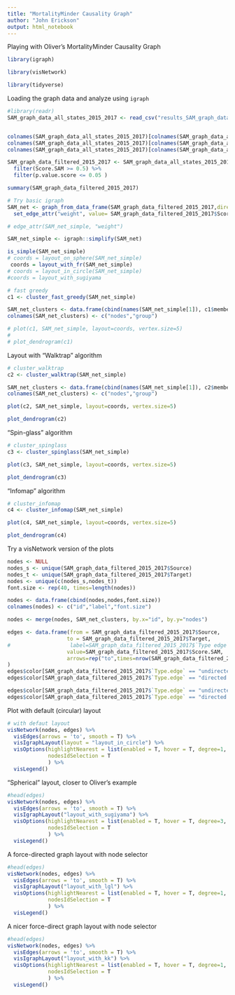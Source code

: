 ```yaml
---
title: "MortalityMinder Causality Graph"
author: "John Erickson"
output: html_notebook
---
```


Playing with Oliver's MortalityMinder Causality Graph

```r

library(igraph)

library(visNetwork)

library(tidyverse)

```

Loading the graph data and analyze using `igraph`

```r

#library(readr)
SAM_graph_data_all_states_2015_2017 <- read_csv("results_SAM_graph_data_all_states_2015_2017.csv")


colnames(SAM_graph_data_all_states_2015_2017)[colnames(SAM_graph_data_all_states_2015_2017) == 'p value score'] <- 'p.value.score'
colnames(SAM_graph_data_all_states_2015_2017)[colnames(SAM_graph_data_all_states_2015_2017) == 'Score SAM'] <- 'Score.SAM'
colnames(SAM_graph_data_all_states_2015_2017)[colnames(SAM_graph_data_all_states_2015_2017) == 'Type edge'] <- 'Type.edge'

SAM_graph_data_filtered_2015_2017 <- SAM_graph_data_all_states_2015_2017 %>% 
  filter(Score.SAM >= 0.5) %>%
  filter(p.value.score <= 0.05 )

summary(SAM_graph_data_filtered_2015_2017)

# Try basic igraph
SAM_net <- graph_from_data_frame(SAM_graph_data_filtered_2015_2017,directed = F) %>%
  set_edge_attr("weight", value= SAM_graph_data_filtered_2015_2017$Score.SAM)

# edge_attr(SAM_net_simple, "weight")

SAM_net_simple <- igraph::simplify(SAM_net)

is_simple(SAM_net_simple)
# coords = layout_on_sphere(SAM_net_simple)
 coords = layout_with_fr(SAM_net_simple)
# coords = layout_in_circle(SAM_net_simple)
#coords = layout_with_sugiyama

# fast greedy
c1 <- cluster_fast_greedy(SAM_net_simple)

SAM_net_clusters <- data.frame(cbind(names(SAM_net_simple[1]), c1$membership))
colnames(SAM_net_clusters) <- c("nodes","group")

# plot(c1, SAM_net_simple, layout=coords, vertex.size=5)
# 
# plot_dendrogram(c1)

```

Layout with "Walktrap" algorithm

```r
# cluster_walktrap
c2 <- cluster_walktrap(SAM_net_simple)

SAM_net_clusters <- data.frame(cbind(names(SAM_net_simple[1]), c2$membership))
colnames(SAM_net_clusters) <- c("nodes","group")

plot(c2, SAM_net_simple, layout=coords, vertex.size=5)

plot_dendrogram(c2)

```
"Spin-glass" algorithm

```r
# cluster_spinglass
c3 <- cluster_spinglass(SAM_net_simple)

plot(c3, SAM_net_simple, layout=coords, vertex.size=5)

plot_dendrogram(c3)

```
"Infomap" algorithm

```r
# cluster_infomap
c4 <- cluster_infomap(SAM_net_simple)

plot(c4, SAM_net_simple, layout=coords, vertex.size=5)

plot_dendrogram(c4)

```

Try a visNetwork version of the plots

```r
nodes <- NULL
nodes_s <- unique(SAM_graph_data_filtered_2015_2017$Source)
nodes_t <- unique(SAM_graph_data_filtered_2015_2017$Target)
nodes <- unique(c(nodes_s,nodes_t))
font.size <- rep(40, times=length(nodes))

nodes <- data.frame(cbind(nodes,nodes,font.size))
colnames(nodes) <- c("id","label","font.size")

nodes <- merge(nodes, SAM_net_clusters, by.x="id", by.y="nodes")

edges <- data.frame(from = SAM_graph_data_filtered_2015_2017$Source, 
                   to = SAM_graph_data_filtered_2015_2017$Target,
#                   label=SAM_graph_data_filtered_2015_2017$`Type edge`,
                   value=SAM_graph_data_filtered_2015_2017$Score.SAM,
                   arrows=rep("to",times=nrow(SAM_graph_data_filtered_2015_2017))
)
edges$color[SAM_graph_data_filtered_2015_2017$`Type.edge` == "undirected protective (negative impact)"] <- "green"
edges$color[SAM_graph_data_filtered_2015_2017$`Type.edge` == "directed protective (negative impact)"] <- "blue"

edges$color[SAM_graph_data_filtered_2015_2017$`Type.edge` == "undirected destructive (positive impact)"] <- "red"
edges$color[SAM_graph_data_filtered_2015_2017$`Type.edge` == "directed destructive (positive impact)"] <- "orange"
```

Plot with default (circular) layout

```r
# with defaut layout
visNetwork(nodes, edges) %>%
  visEdges(arrows = 'to', smooth = T) %>%
  visIgraphLayout(layout = "layout_in_circle") %>%
  visOptions(highlightNearest = list(enabled = T, hover = T, degree=1, hideColor="#ffffff00", labelOnly=T), 
             nodesIdSelection = T
             ) %>%
  visLegend()

```

"Spherical" layout, closer to Oliver's example

```r
#head(edges)
visNetwork(nodes, edges) %>%
  visEdges(arrows = 'to', smooth = T) %>%
  visIgraphLayout("layout_with_sugiyama") %>%
  visOptions(highlightNearest = list(enabled = T, hover = T, degree=3, hideColor="#bababa0f", labelOnly=T), 
             nodesIdSelection = T
             ) %>%
  visLegend()

```

A force-directed graph layout with node selector

```r
#head(edges)
visNetwork(nodes, edges) %>%
  visEdges(arrows = 'to', smooth = T) %>%
  visIgraphLayout("layout_with_lgl") %>%
  visOptions(highlightNearest = list(enabled = T, hover = T, degree=1, hideColor="#bababa0f", labelOnly=T), 
             nodesIdSelection = T
             ) %>%
  visLegend()

```

A nicer force-direct graph layout with node selector

```r
#head(edges)
visNetwork(nodes, edges) %>%
  visEdges(arrows = 'to', smooth = T) %>%
  visIgraphLayout("layout_with_kk") %>%
  visOptions(highlightNearest = list(enabled = T, hover = T, degree=1, hideColor="#bababa0f", labelOnly=T), 
             nodesIdSelection = T
             ) %>%
  visLegend()

```

